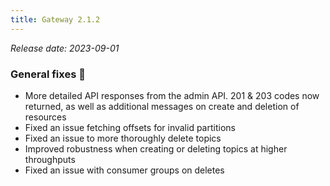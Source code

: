 ```yaml
---
title: Gateway 2.1.2
---
```


*Release date: 2023-09-01*

### General fixes 🔨

- More detailed API responses from the admin API. 201 & 203 codes now returned, as well as additional messages on create and deletion of resources
- Fixed an issue fetching offsets for invalid partitions
- Fixed an issue to more thoroughly delete topics
- Improved robustness when creating or deleting topics at higher throughputs
- Fixed an issue with consumer groups on deletes
